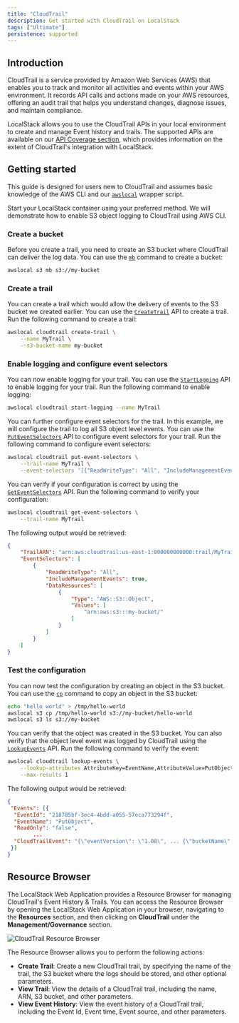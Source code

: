 ```yaml
---
title: "CloudTrail"
description: Get started with CloudTrail on LocalStack
tags: ["Ultimate"]
persistence: supported
---
```


## Introduction

CloudTrail is a service provided by Amazon Web Services (AWS) that enables you to track and monitor all activities and events within your AWS environment.
It records API calls and actions made on your AWS resources, offering an audit trail that helps you understand changes, diagnose issues, and maintain compliance.

LocalStack allows you to use the CloudTrail APIs in your local environment to create and manage Event history and trails.
The supported APIs are available on our [API Coverage section](#api-coverage), which provides information on the extent of CloudTrail's integration with LocalStack.

## Getting started

This guide is designed for users new to CloudTrail and assumes basic knowledge of the AWS CLI and our [`awslocal`](https://github.com/localstack/awscli-local) wrapper script.

Start your LocalStack container using your preferred method.
We will demonstrate how to enable S3 object logging to CloudTrail using AWS CLI.

### Create a bucket

Before you create a trail, you need to create an S3 bucket where CloudTrail can deliver the log data.
You can use the [`mb`](https://docs.aws.amazon.com/cli/latest/reference/s3/mb.html) command to create a bucket:

```bash
awslocal s3 mb s3://my-bucket
```

### Create a trail

You can create a trail which would allow the delivery of events to the S3 bucket we created earlier.
You can use the [`CreateTrail`](https://docs.aws.amazon.com/awscloudtrail/latest/APIReference/API_CreateTrail.html) API to create a trail.
Run the following command to create a trail:

```bash
awslocal cloudtrail create-trail \
    --name MyTrail \
    --s3-bucket-name my-bucket
```

### Enable logging and configure event selectors

You can now enable logging for your trail.
You can use the [`StartLogging`](https://docs.aws.amazon.com/awscloudtrail/latest/APIReference/API_StartLogging.html) API to enable logging for your trail.
Run the following command to enable logging:

```bash
awslocal cloudtrail start-logging --name MyTrail
```

You can further configure event selectors for the trail.
In this example, we will configure the trail to log all S3 object level events.
You can use the [`PutEventSelectors`](https://docs.aws.amazon.com/awscloudtrail/latest/APIReference/API_PutEventSelectors.html) API to configure event selectors for your trail.
Run the following command to configure event selectors:

```bash
awslocal cloudtrail put-event-selectors \
    --trail-name MyTrail \
    --event-selectors '[{"ReadWriteType": "All", "IncludeManagementEvents":true, "DataResources": [{"Type": "AWS::S3::Object", "Values": ["arn:aws:s3:::my-bucket/"]}]}]'
```

You can verify if your configuration is correct by using the [`GetEventSelectors`](https://docs.aws.amazon.com/awscloudtrail/latest/APIReference/API_GetEventSelectors.html) API.
Run the following command to verify your configuration:

```bash
awslocal cloudtrail get-event-selectors \
    --trail-name MyTrail
```

The following output would be retrieved:

```json
{
    "TrailARN": "arn:aws:cloudtrail:us-east-1:000000000000:trail/MyTrail",
    "EventSelectors": [
        {
            "ReadWriteType": "All",
            "IncludeManagementEvents": true,
            "DataResources": [
                {
                    "Type": "AWS::S3::Object",
                    "Values": [
                        "arn:aws:s3:::my-bucket/"
                    ]
                }
            ]
        }
    ]
}
```

### Test the configuration

You can now test the configuration by creating an object in the S3 bucket.
You can use the [`cp`](https://docs.aws.amazon.com/cli/latest/reference/s3/cp.html) command to copy an object in the S3 bucket:

```bash
echo "hello world" > /tmp/hello-world
awslocal s3 cp /tmp/hello-world s3://my-bucket/hello-world
awslocal s3 ls s3://my-bucket
```

You can verify that the object was created in the S3 bucket.
You can also verify that the object level event was logged by CloudTrail using the [`LookupEvents`](https://docs.aws.amazon.com/awscloudtrail/latest/APIReference/API_LookupEvents.html) API.
Run the following command to verify the event:

```bash
awslocal cloudtrail lookup-events \
    --lookup-attributes AttributeKey=EventName,AttributeValue=PutObject \
    --max-results 1
```

The following output would be retrieved:

```json
{
 "Events": [{
  "EventId": "218785bf-3ec4-4bdd-a055-57eca773294f",
  "EventName": "PutObject",
  "ReadOnly": "false",
        ...
  "CloudTrailEvent": "{\"eventVersion\": \"1.08\", ... {\"bucketName\": \"my-bucket\", \"key\": \"hello-world\"} ...}"
 }]
}
```

## Resource Browser

The LocalStack Web Application provides a Resource Browser for managing CloudTrail's Event History & Trails.
You can access the Resource Browser by opening the LocalStack Web Application in your browser, navigating to the **Resources** section, and then clicking on **CloudTrail** under the **Management/Governance** section.

![CloudTrail Resource Browser](/images/aws/cloudtrail-resource-browser.png)

The Resource Browser allows you to perform the following actions:

- **Create Trail**: Create a new CloudTrail trail, by specifying the name of the trail, the S3 bucket where the logs should be stored, and other optional parameters.
- **View Trail**: View the details of a CloudTrail trail, including the name, ARN, S3 bucket, and other parameters.
- **View Event History**: View the event history of a CloudTrail trail, including the Event Id, Event time, Event source, and other parameters.
